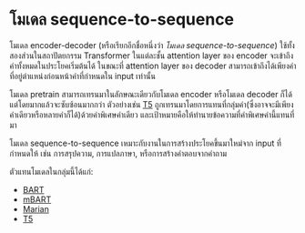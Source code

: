 # โมเดล sequence-to-sequence

<CourseFloatingBanner
    chapter={1}
    classNames="absolute z-10 right-0 top-0"
/>

<Youtube id="0_4KEb08xrE" />

โมเดล encoder-decoder (หรือเรียกอีกชื่อหนึ่งว่า *โมเดล sequence-to-sequence*) ใช้ทั้งสองส่วนในสถาปัตยกรรม Transformer ในแต่ละชั้น attention layer ของ encoder จะเข้าถึงคำทั้งหมดในประโยคเริ่มต้นได้ ในขณะที่ attention layer ของ decoder สามารถเข้าถึงได้เพียงคำที่อยู่ตำแหน่งก่อนหน้าคำที่กำหนดใน input เท่านั้น

โมเดล pretrain สามารถเทรนมาในลักษณะเดียวกับโมเดล encoder หรือโมเดล decoder ก็ได้ แต่โดยมากแล้วจะซับซ้อนมากกว่า ตัวอย่างเช่น [T5](https://huggingface.co/t5-base) ถูกเทรนมาโดยการแทนที่กลุ่มคำ(ซึ่งอาจจะมีเพียงคำเดียวหรือหลายคำก็ได้)ด้วยคำพิเศษคำเดียว และเป้าหมายคือให้ทำนายข้อความที่คำพิเศษคำนี้แทนที่มา

โมเดล sequence-to-sequence เหมาะกับงานในการสร้างประโยคขึ้นมาใหม่จาก input ที่กำหนดให้ เช่น การสรุปความ, การแปลภาษา, หรือการสร้างคำตอบจากคำถาม

ตัวแทนโมเดลในกลุ่มนี้ได้แก่:

- [BART](https://huggingface.co/transformers/model_doc/bart.html)
- [mBART](https://huggingface.co/transformers/model_doc/mbart.html)
- [Marian](https://huggingface.co/transformers/model_doc/marian.html)
- [T5](https://huggingface.co/transformers/model_doc/t5.html)
